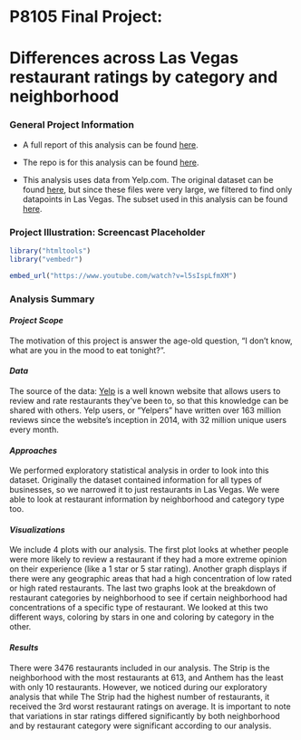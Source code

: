 # **P8105 Final Project:**
# **Differences across Las Vegas restaurant ratings by category and neighborhood**

### **General Project Information**

* A full report of this analysis can be found [here](Report.html). 

* The repo is for this analysis can be found [here](https://github.com/anukafi/finalproject.github.io.git).

* This analysis uses data from Yelp.com. The original dataset can be found [here](https://www.kaggle.com/yelp-dataset/yelp-dataset/version/6), but since these files were very large, we filtered to find only datapoints in Las Vegas. The subset used in this analysis can be found [here](https://drive.google.com/drive/folders/1pv1kB8oF7DLqWeWaSoDqLAMhqVHLMOqu?usp=sharing).

### **Project Illustration: Screencast Placeholder**

```r
library("htmltools")
library("vembedr")

embed_url("https://www.youtube.com/watch?v=l5sIspLfmXM")
```

### **Analysis Summary**
#### *Project Scope*
The motivation of this project is answer the age-old question, "I don't know, what are you in the mood to eat tonight?".

#### *Data* 
The source of the data: [Yelp](https://www.yelp.com/) is a well known website that allows users to review and rate restaurants they've been to, so that this knowledge can be shared with others. Yelp users, or "Yelpers" have written over 163 million reviews since the website's inception in 2014, with 32 million unique users every month.

#### *Approaches*
We performed exploratory statistical analysis in order to look into this dataset. Originally the dataset contained information for all types of businesses, so we narrowed it to just restaurants in Las Vegas. We were able to look at restaurant information by neighborhood and category type too. 

#### *Visualizations*
We include 4 plots with our analysis. The first plot looks at whether people were more likely to review a restaurant if they had a more extreme opinion on their experience (like a 1 star or 5 star rating). Another graph displays if there were any geographic areas that had a high concentration of low rated or high rated restaurants. The last two graphs look at the breakdown of restaurant categories by neighborhood to see if certain neighborhood had concentrations of a specific type of restaurant. We looked at this two different ways, coloring by stars in one and coloring by category in the other. 

#### *Results*
There were 3476 restaurants included in our analysis. The Strip is the neighborhood with the most restaurants at 613, and Anthem has the least with only 10 restaurants. However, we noticed during our exploratory analysis that while The Strip had the highest number of restaurants, it received the 3rd worst restaurant ratings on average. It is important to note that variations in star ratings differed significantly by both neighborhood and by restaurant category were significant according to our analysis. 
